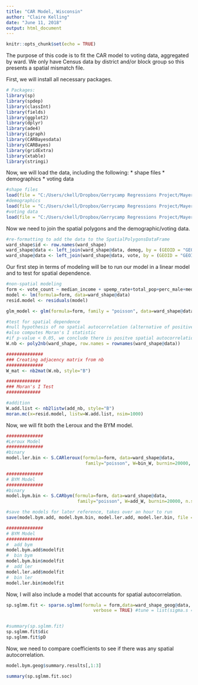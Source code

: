 ```yaml
---
title: "CAR Model, Wisconsin"
author: "Claire Kelling"
date: "June 11, 2018"
output: html_document
---
```


```r
knitr::opts_chunk$set(echo = TRUE)
```

The purpose of this code is to fit the CAR model to voting data, aggregated by ward. We only have Census data by district and/or block group so this presents a spatial mismatch file. 

First, we will install all necessary packages.
```r
# Packages:
library(sp)
library(spdep)
library(classInt)
library(fields)
library(ggplot2)
library(dplyr)
library(ade4) 
library(igraph) 
library(CARBayesdata)
library(CARBayes)
library(gridExtra)
library(xtable)
library(stringi)
```

Now, we will load the data, including the following:
* shape files
* demographics
* voting data
```r
#shape files
load(file = "C:/Users/ckell/Dropbox/Gerrycamp Regressions Project/Mayer Project/ward_shape.Rdata")
#demographics
load(file = "C:/Users/ckell/Dropbox/Gerrycamp Regressions Project/Mayer Project/demog.Rdata")
#voting data
load(file = "C:/Users/ckell/Dropbox/Gerrycamp Regressions Project/Mayer Project/vote.Rdata")
```

Now we need to join the spatial polygons and the demographic/voting data.
```r
#re-formatting to add the data to the SpatialPolygonsDataFrame
ward_shape$id <- row.names(ward_shape)
ward_shape@data <- left_join(ward_shape@data, demog, by = (GEOID = "GEOID"))
ward_shape@data <- left_join(ward_shape@data, vote, by = (GEOID = "GEOID"))
```


Our first step in terms of modeling will be to run our model in a linear model and to test for spatial dependence. 
```r
#non-spatial modeling
form <- vote_count ~ median_income + upemp_rate+total_pop+perc_male+med_age+herf_index
model <- lm(formula=form, data=ward_shape@data)
resid.model <- residuals(model)

glm_model <- glm(formula=form, family = "poisson", data=ward_shape@data)

#test for spatial dependence
#null hypothesis of no spatial autocorrelation (alternative of positive spatial autocorrelation)
#also computes Moran's I statistic 
#if p-value < 0.05, we conclude there is positve spatial autocorrelation
W.nb <- poly2nb(ward_shape, row.names = rownames(ward_shape@data))

##############
### Creating adjacency matrix from nb
##############
W_mat <- nb2mat(W.nb, style="B")

#############
### Moran's I Test
#############

#addition
W.add.list <- nb2listw(add_nb, style="B")
moran.mc(x=resid.model, listw=W.add.list, nsim=1000)

```


Now, we will fit both the Leroux and the BYM model.
```r
##############
#Leroux Model
##############
#binary
model.ler.bin <- S.CARleroux(formula=form, data=ward_shape@data,
                              family="poisson", W=bin_W, burnin=20000, n.sample=120000, thin=10)

##############
# BYM Model
##############
#binary
model.bym.bin <- S.CARbym(formula=form, data=ward_shape@data,
                           family="poisson", W=add_W, burnin=20000, n.sample=120000, thin=10)

#save the models for later reference, takes over an hour to run
save(model.bym.add, model.bym.bin, model.ler.add, model.ler.bin, file = "C:/Users/ckell/Dropbox/Gerrycamp Regressions Project/Mayer Project/prelim_fit/ward_shape.Rdata")

##############
# BYM Model
##############
#  add bym
model.bym.add$modelfit
#  bin bym
model.bym.bin$modelfit
#  add ler
model.ler.add$modelfit
#  bin ler
model.ler.bin$modelfit
```

Now, I will also include a model that accounts for spatial autocorrelation.
```r
sp.sglmm.fit <- sparse.sglmm(formula = form,data=ward_shape_geog@data, family = poisson, A = W_mat,
                                 verbose = TRUE) #tune = list(sigma.s = 0.02)


#summary(sp.sglmm.fit)
sp.sglmm.fit$dic
sp.sglmm.fit$pD
```

Now, we need to compare coefficients to see if there was any spatial autocorrelation.
```r
model.bym.geog$summary.results[,1:3]

summary(sp.sglmm.fit.soc)
```

